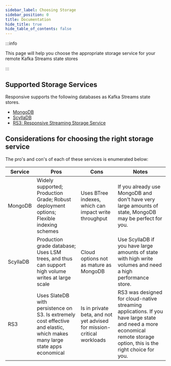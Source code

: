 ```yaml
---
sidebar_label: Choosing Storage
sidebar_position: 0
title: Documentation
hide_title: true
hide_table_of_contents: false
---
```


:::info

This page will help you choose the appropriate storage service for your remote Kafka Streams state stores

:::

## Supported Storage Services

Responsive supports the following databases as Kafka Streams state stores.

- [MongoDB](https://www.mongodb.com)
- [ScyllaDB](https://www.scylladb.com)
- [RS3: Responsive Streaming Storage Service](/storage/rs3)

## Considerations for choosing the right storage service

The pro's and con's of each of these services is enumerated below:

|Service|Pros|Cons|Notes|
|-------|---|----|------|
|MongoDB|Widely supported; Production Grade; Robust deployment options; Flexible indexing schemes |Uses BTree indexes, which can impact write throughput|If you already use MongoDB and don't have very large amounts of state, MongoDB may be perfect for you.|
|ScyllaDB|Production grade database; Uses LSM trees, and thus can support high volume writes at large scale | Cloud options not as mature as MongoDB | Use ScyllaDB if you have large amounts of state with high write volumes and need a high performance store. |
|RS3| Uses SlateDB with persistence on S3. Is extremely cost effective and elastic, which makes many large state apps economical|Is in private beta, and not yet advised for mission-critical workloads|RS3 was designed for cloud-native streaming applications. If you have large state and need a more economical remote storage option, this is the right choice for you.|
